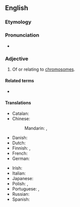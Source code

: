 ==English==

===Etymology===
{{suffix|chromosome|al|lang=en}}

===Pronunciation===
* {{rhymes|əʊməl|lang=en}}

===Adjective===
{{en-adj|-}}

# Of or relating to [[chromosome]]s.

====Related terms====
* {{l|en|chromosomally}}

====Translations====
{{trans-top|of, or relating to chromosomes}}
* Catalan: {{t|ca|cromosòmic}}
* Chinese:
*: Mandarin: {{t+|cmn|染色體|alt=染色體的|sc=Hani}}, {{t+|cmn|染色体|tr=rǎncètǐ de|alt=染色体的|sc=Hani}}
* Danish: {{t|da|kromosomal}}
* Dutch: {{t+|nl|chromosomaal}}
* Finnish: {{t|fi|kromosomaalinen}}, {{t+|fi|kromosomi|alt=kromosomi-}}
* French: {{t+|fr|chromosomique}}
* German: {{t|de|chromosomal}}
{{trans-mid}}
* Irish: {{t|ga|crómasómach}}
* Italian: {{t+|it|cromosomico}}
* Japanese: {{t+|ja|染色体|tr=せんしょくたいの, senshokutai no|alt=染色体の|sc=Jpan}}
* Polish: {{t+|pl|chromosomowy}}, {{t|pl|chromosomalny}}
* Portuguese: {{t|pt|cromossomático}}, {{t|pt|cromossómico}}
* Russian: {{t+|ru|хромосо́мный}}
* Spanish: {{t+|es|cromosómico}}
{{trans-bottom}}